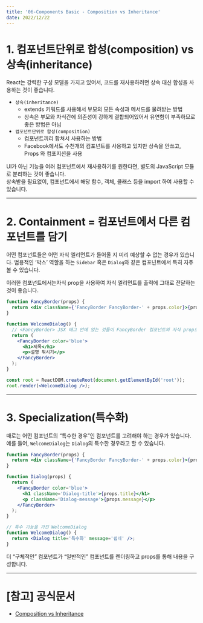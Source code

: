 ```yaml
---
title: '06-Components Basic - Composition vs Inheritance'
date: 2022/12/22
---
```


# 1. 컴포넌트단위로 합성(composition) vs 상속(inheritance)

React는 강력한 구성 모델을 가지고 있어서, 코드를 재사용하려면 상속 대신 합성을 사용하는 것이 좋습니다.

- `상속(inheritance)`
  - extends 키워드를 사용해서 부모의 모든 속성과 메서드를 물려받는 방법
  - 상속은 부모와 자식간에 의존성이 강하게 결합되어있어서 유연함이 부족하므로 좋은 방법은 아님
- `컴포넌트단위로 합성(composition)`
  - 컴포넌트끼리 합쳐서 사용하는 방법
  - Facebook에서도 수천개의 컴포넌트를 사용하고 있지만 상속을 안쓰고, Props 와 컴포지션을 사용

UI가 아닌 기능을 여러 컴포넌트에서 재사용하기를 원한다면, 별도의 JavaScript 모듈로 분리하는 것이 좋습니다.\
상속받을 필요없이, 컴포넌트에서 해당 함수, 객체, 클래스 등을 import 하여 사용할 수 있습니다.

---

# 2. Containment = 컴포넌트에서 다른 컴포넌트를 담기

어떤 컴포넌트들은 어떤 자식 엘리먼트가 들어올 지 미리 예상할 수 없는 경우가 있습니다.
범용적인 ‘박스’ 역할을 하는 `Sidebar` 혹은 `Dialog`와 같은 컴포넌트에서 특히 자주 볼 수 있습니다.

이러한 컴포넌트에서는자식 prop을 사용하여 자식 엘리먼트를 출력에 그대로 전달하는 것이 좋습니다.

```jsx
function FancyBorder(props) {
  return <div className={'FancyBorder FancyBorder-' + props.color}>{props.children}</div>;
}

function WelcomeDialog() {
  // <FancyBorder> JSX 태그 안에 있는 것들이 FancyBorder 컴포넌트의 자식 prop으로 전달
  return (
    <FancyBorder color='blue'>
      <h1>제목</h1>
      <p>설명 뭐시기</p>
    </FancyBorder>
  );
}

const root = ReactDOM.createRoot(document.getElementById('root'));
root.render(<WelcomeDialog />);
```

---

# 3. Specialization(특수화)

때로는 어떤 컴포넌트의 “특수한 경우”인 컴포넌트를 고려해야 하는 경우가 있습니다.
예를 들어, `WelcomeDialog`는 `Dialog`의 특수한 경우라고 할 수 있습니다.

```jsx
function FancyBorder(props) {
  return <div className={'FancyBorder FancyBorder-' + props.color}>{props.children}</div>;
}

function Dialog(props) {
  return (
    <FancyBorder color='blue'>
      <h1 className='Dialog-title'>{props.title}</h1>
      <p className='Dialog-message'>{props.message}</p>
    </FancyBorder>
  );
}

// 특수 기능을 가진 WelcomeDialog
function WelcomeDialog() {
  return <Dialog title='특수화' message='쉽네' />;
}
```

더 “구체적인” 컴포넌트가 “일반적인” 컴포넌트를 렌더링하고 props를 통해 내용을 구성합니다.

---

# [참고] 공식문서

- [Composition vs Inheritance](https://reactjs.org/docs/composition-vs-inheritance.html)
